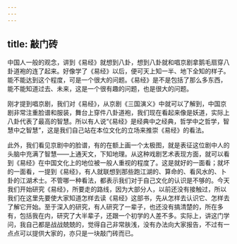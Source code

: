 ```yaml
---
---
---
```

title: 敲门砖
---




中国人一般的观念，讲到《易经》就想到八卦，想到八卦就和唱京剧拿鹅毛扇穿八卦道袍的连了起来。好像学了《易经》以后，便可天上知一半、地下全知的样子。能不能达到这个程度，可是一个很大的问题。《易经》是不是包括了那么多东西，能不能知道过去、未来，这是一个很有趣的问题，也是很大的问题。

刚才提到唱京剧，我们对《易经》，从京剧《三国演义》中就可以了解到，中国京剧非常注重脸谱和服装，舞台上穿件八卦道袍，我们现在看起来像是妖道，实际上八卦代表了最高的智慧。所以有人说“《易经》是经典中之经典，哲学中之哲学，智慧中之智慧”，这是我们自己站在本位文化的立场来推崇《易经》的看法。

此外，我们看见京剧中的脸谱，有的在额上画一个太极图，就是表征这位剧中人的头脑中充满了智慧——上通天文，下知地理。从这种戏剧艺术表现方面，就可以看到《易经》在中国文化上的地位被一般人重视的程度了。这是就好的一面看；就坏的一面看，一提到《易经》，有人就联想到那些跑江湖的、算命的、看风水的、卜卦的江湖术士。不管哪一种看法，都表示我们对于自己文化的认识是不够的。今天我们开始研究《易经》，所要走的路线，因为大部分人，以前还没有接触过，所以我们在这里先要使大家知道怎样去读《易经》这部书，先从怎样去认识它、怎样去了解它开始。至于深入的研究，有人研究了一辈子，也还没有搞清楚的，所在多有，包括我在内，研究了大半辈子，还跟一个初学的人差不多。实际上，讲这门学问，我自己都是战战兢兢的，觉得自己非常肤浅，没有办法向大家报告，不过有一点点可以提供大家的，亦只是一块敲门砖而已。